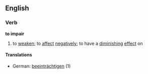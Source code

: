 ==English==
===Verb===
'''to impair'''
# to [[weaken]]; to [[affect]] [[negative]]ly; to have a [[diminish]]ing [[effect]] on
====Translations====
*German: [[beeinträchtigen]] (1)